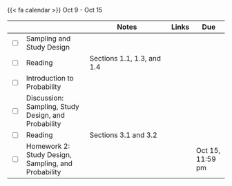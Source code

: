 {{< fa calendar >}} Oct 9 - Oct 15


<table class="table-striped text-left table-bordered" align = "center">

  <thead>
    <th style="width:  3%"></th>
    <th style="width:  30%"></th>
    <th style="width:  40%">Notes</th>
    <th style="width:  8%">Links</th>
    <th style="width:  15%">Due</th>
  </thead>


  <tr>
    <td><input type="checkbox" /></td>
    <td> Sampling and Study Design &nbsp; &nbsp; </td>
    <td></td>
    <td><a href="https://mdogucu.github.io/stats67-fa23-slides/week02/2a-sampling-study-design.html" target ="_blank"> <i class="fas fa-laptop" aria-hidden="true"
            title="External Link to Slides" target = "_blank"></i></td>
    <td></td>
  </tr>
  
  <tr>
    <td><input type="checkbox" /></td>
    <td> Reading </td>
    <td>Sections 1.1, 1.3, and 1.4</td>
    <td><a href="https://www.openintro.org/go/?id=os4_for_screen_readers&referrer=/book/os/index.php" target ="_blank"> <i class="fas fa-book" aria-hidden="true"
            title="External Link to the Book" target = "_blank"></i></a></td>
    <td></td>
  </tr>
  
  <tr>
    <td><input type="checkbox" /></td>
    <td> Introduction to Probability &nbsp; &nbsp; </td>
    <td></td>
    <td><a href="https://mdogucu.github.io/stats67-fa23-slides/week02/2b-intro-probability.html" target ="_blank"> <i class="fas fa-laptop" aria-hidden="true"
            title="External Link to Slides" target = "_blank"></i></a> </td>
    <td></td>
  </tr>
  
  <tr>
    <td><input type="checkbox" /></td>
    <td> Discussion: Sampling, Study Design, and Probability &nbsp; &nbsp; </td>
    <td> </td>
    <td> <a href="https://mdogucu.github.io/stats67-fa23-starter-codes/2d-study-prob.qmd" download> <i class="fa-brands fa-r-project" aria-hidden="true"
            title="External Link to Slides" target = "_blank"></i></a></td>
    <td></td>
  </tr>
  
  
  
  <tr>
    <td><input type="checkbox" /></td>
    <td> Reading </td>
    <td>Sections 3.1 and 3.2</td>
    <td><a href="https://www.openintro.org/go/?id=os4_for_screen_readers&referrer=/book/os/index.php" target ="_blank"> <i class="fas fa-book" aria-hidden="true"
            title="External Link to the Book" target = "_blank"></i></a></td>
    <td></td>
  </tr>
  
  <tr>
    <td><input type="checkbox" /></td>
    <td> Homework 2: Study Design, Sampling, and Probability &nbsp; &nbsp; </td>
    <td></td>
    <td><a href="https://www.gradescope.com/courses/621306/assignments/3418163" target ="_blank"> <i class="fas fa-edit" aria-hidden="true"
            title="External Link to Gradescope" target = "_blank"></i></a></td>
    <td>Oct 15, 11:59 pm</td>
  </tr>
    
        
</table>